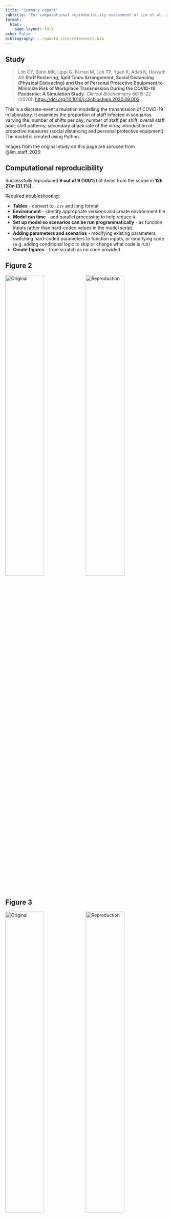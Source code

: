 ```yaml
---
title: "Summary report"
subtitle: "For computational reproducibility assessment of Lim et al. 2020"
format:
  html:
    page-layout: full
echo: False
bibliography: ../quarto_site/references.bib
---
```

## Study

> Lim CY, Bohn MK, Lippi G, Ferrari M, Loh TP, Yuen K, Adeli K, Horvath AR **Staff Rostering, Split Team Arrangement, Social Distancing (Physical Distancing) and Use of Personal Protective Equipment to Minimize Risk of Workplace Transmission During the COVID-19 Pandemic: A Simulation Study**. *Clinical Biochemistry* 86:15-22 (2020). <https://doi.org/10.1016/j.clinbiochem.2020.09.003>.

This is a discrete-event simulation modelling the transmission of COVID-19 in laboratory. It examines the proportion of staff infected in scenarios varying the: number of shifts per day; number of staff per shift; overall staff pool; shift patterns; secondary attack rate of the virus; introduction of protective measures (social distancing and personal protective equipment). The model is created using Python.

Images from the original study on this page are soruced from @lim_staff_2020

## Computational reproducibility

Successfully reproduced **9 out of 9 (100%)** of items from the scope in **12h 27m (31.1%)**.

Required troubleshooting:

* **Tables** - convert to `.csv` and long format
* **Environment** - identify appropriate versions and create environment file
* **Model run time** - add parallel processing to help reduce it
* **Set up model so scenarios can be run programmatically** - as function inputs rather than hard-coded values in the model script
* **Adding parameters and scenarios** - modifying existing parameters, switching hard-coded parameters to function inputs, or modifying code (e.g. adding conditional logic to skip or change what code is run)
* **Create figures** - from scratch as no code provided

::: {.panel-tabset}

## Figure 2

![Original](../original_study/fig2.jpg){width=49% .lightbox}
![Reproduction](../reproduction/outputs/fig2.png){width=49% .lightbox}

## Figure 3

![Original](../original_study/fig3.jpg){width=49% .lightbox}
![Reproduction](../reproduction/outputs/fig3.png){width=49% .lightbox}

## Figure 4

![Original](../original_study/fig4.jpg){width=49% .lightbox}
![Reproduction](../reproduction/outputs/fig4.png){width=49% .lightbox}

## Figure 5

![Original](../original_study/fig5.jpg){width=49% .lightbox}
![Reproduction](../reproduction/outputs/fig5.png){width=49% .lightbox}

## Supplemental Table 2

```python
from compare_tables import view_tables

view_tables('../original_study/supp_tab2_reformat.csv',
            '../reproduction/outputs/supp_tab2_reformat.csv')
```

## Supplemental Table 3

```python
view_tables('../original_study/supp_tab3_reformat.csv',
            '../reproduction/outputs/supp_tab3_reformat.csv')
```

## Supplemental Table 4

```python
view_tables('../original_study/supp_tab4_reformat.csv',
            '../reproduction/outputs/supp_tab4_reformat.csv')
```

## Supplemental Table 5

```python
view_tables('../original_study/supp_tab5_reformat.csv',
            '../reproduction/outputs/supp_tab5_reformat.csv')
```

## Supplemental Table 6

```python
view_tables('../original_study/supp_tab6_reformat.csv',
            '../reproduction/outputs/supp_tab6_reformat.csv')
```

:::

## Evaluation against guidelines

```python
import pandas as pd
import plotly.express as px

# Create dataframe of results
col = ['fully', 'partially', 'not', 'na']
eval_dict = {
  'STARS (essential)': [2, 0, 6, 0],
  'STARS (optional)': [0, 0, 5, 0],
  'Badges (criteria)': [3, 0, 9, 0],
  'Badges (badges)': [3, 0, 9, 0],
  'STRESS-DES': [15, 3, 3, 3],
  'ISPOR-SDM': [12, 0, 4, 2]
}
eval_wide = pd.DataFrame(eval_dict, index=col).T
eval = (eval_wide
        .melt(ignore_index=False)
        .reset_index()
        .rename(columns={'index': 'guideline',
                         'variable': 'result',
                         'value': 'count'}))

# Add percentages
eval['total'] = eval['count'].groupby(eval['guideline']).transform('sum')
eval['percent'] = eval['count'] / eval['total']
eval['percentage'] = round(eval['percent']*100, 1).astype(str) + '%'

# Create stacked bar visualisation
fig = px.bar(
  eval,
  x='percent',
  y='guideline',
  color='result',
  color_discrete_map={'fully': '#06a94d',
                      'partially': '#ffd68c',
                      'not': '#ff9999',
                      'na': '#d1dcea'},
  orientation='h',
  hover_data={
    'count': True,
    'percent': False,
    'percentage': True,
    'guideline': False,
    'result': False})
  
# Amend x axis label and ticks
fig.update_layout(xaxis = dict(
  range=[0,1],
  tickmode='array',
  tickvals=[0, 0.2, 0.4, 0.6, 0.8, 1],
  ticktext=['0%', '20%', '40%', '60%', '80%', '100%'],
  title=''))

# Amend y axis label and order, and add space between ticks and plot
fig.update_layout(yaxis=dict(
  autorange='reversed',
  title=''))
fig.update_yaxes(ticksuffix = '  ')

# Relabel legend
fig.update_layout(legend_title_text='Result')
newnames = {'fully': 'Fully met', 'partially': 'Partially met',
            'not': 'Not met', 'na': 'Not applicable'}
fig.for_each_trace(lambda t: t.update(name = newnames[t.name]))

# Show without toolbar
fig.show(config={'displayModeBar': False})
```

<sup>Context: The original study repository was evaluated against criteria from journal badges relating to how open and reproducible the model is and against guidance for sharing artefacts from the STARS framework. The original study article and supplementary materials (excluding code) were evaluated against reporting guidelines for DES models: STRESS-DES, and guidelines adapted from ISPOR-SDM.</sup>
